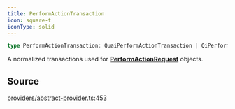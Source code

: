 ```yaml
---
title: PerformActionTransaction
icon: square-t
iconType: solid
---
```


```ts
type PerformActionTransaction: QuaiPerformActionTransaction | QiPerformActionTransaction;
```

A normalized transactions used for [**PerformActionRequest**](/sdk/content/type-aliases/PerformActionRequest) objects.

## Source

[providers/abstract-provider.ts:453](https://github.com/dominant-strategies/quais.js/blob/3e0bc639f0587f5e9dbc52c61531fd8e0fc224e4/src/providers/abstract-provider.ts#L453)
